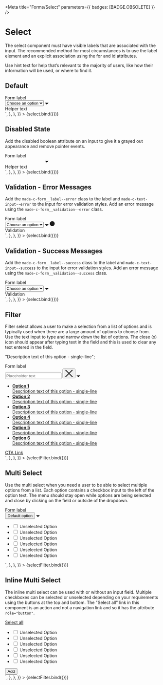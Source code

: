 
<Meta title="Forms/Select" parameters={{ badges: [BADGE.OBSOLETE] }} />


# Select

The select component must have visible labels that are associated with the input.
The recommended method for most circumstances is to use the label element and an explicit association using the for and id attributes.

Use hint text for help that’s relevant to the majority of users, like how their information will be used, or where to find it.

## Default

<Canvas>
  <Story
    name="Default"
    argTypes={{
      label: {
        name: "Label",
      },
      options: {
        name: "Options",
        control: {
          type: "array",
        },
      },
      helperText: {
        name: "Helper Text",
      },
      validationText: {
        name: "Validation Text",
      },
      state: {
        name: "State",
        control: {
          type: "radio",
          options: ["default", "disabled", "error", "success"],
        },
      },
    }}
    args={{
      name: "default",
      label: "Form label",
      options: ["Choose an option", "Option 1", "Option 2", "Option 3"],
      helperText: "Helper Text",
      validationText: "Validation Text",
      state: "default",
    }}
    parameters={{
      controls: {
        exclude: ["name"],
      },
      docs: {
        source: {
          code: `
<div class="made-c-form__element">
	<label for="default" class="made-c-form__label">
		Form label
	</label>
	<div class="made-c-select__wrapper">
		<select id="default" class="made-c-select">
			<option value="placeholder-item" disabled="" hidden="" selected="">
				Choose an option
			</option>
			<option class="" value="option-1">
				Option 1
			</option>
			<option class="" value="option-2">
				Option 2
			</option>
			<option class="" value="option-3">
				Option 3
			</option>
		</select>
		<svg width="12" class="made-c-select__arrow" height="6" viewBox="0 0 12 6" xmlns="http://www.w3.org/2000/svg">
			<title>arrow</title>
			<path d="M6 6L0 0h12z" fill="currentColor" fill-rule="evenodd" />
		</svg>
	</div>
	<div class="made-c-form__hint">Helper text</div>
</div>`,
        },
      },
    }}
  >
    {select.bind({})}
  </Story>
</Canvas>

## Disabled State

Add the disabled boolean attribute on an input to give it a grayed out appearance and remove pointer events.

<Canvas>
  <Story
    name="Disabled State"
    argTypes={{
      label: {
        name: "Label",
      },
      options: {
        name: "Options",
        control: {
          type: "array",
        },
      },
      helperText: {
        name: "Helper Text",
      },
      validationText: {
        name: "Validation Text",
      },
      state: {
        name: "State",
        control: {
          type: "radio",
          options: ["default", "disabled", "error", "success"],
        },
      },
    }}
    args={{
      name: "disabled-state",
      label: "Form label",
      options: ["Choose an option", "Option 1", "Option 2", "Option 3"],
      helperText: "Helper Text",
      validationText: "Validation Text",
      state: "disabled",
    }}
    parameters={{
      controls: {
        exclude: ["name"],
      },
      docs: {
        source: {
          code: `
<div class="made-c-form__element">
	<label for="disabled-state" class="made-c-form__label">
		Form label
	</label>
	<div class="made-c-select__wrapper">
		<select id="disabled-state" class="made-c-select" disabled>
			<option
				class=""
				value="placeholder-item"
				disabled=""
				hidden=""
				selected=""
			>
				Choose an option
			</option>
			<option class="" value="option-1">
				Option 1
			</option>
			<option class="" value="option-2">
				Option 2
			</option>
			<option class="" value="option-3">
				Option 3
			</option>
		</select>
		<svg
			width="12"
			class="made-c-select__arrow"
			height="6"
			viewBox="0 0 12 6"
			xmlns="http://www.w3.org/2000/svg"
		>
			<title>arrow</title>
			<path
				d="M6 6L0 0h12z"
				fill="var(--made-color-action-text-disabled)"
				fill-rule="evenodd"
			/>
		</svg>
	</div>
	<div class="made-c-form__hint">Helper text</div>
</div>`,
        },
      },
    }}
  >
    {select.bind({})}
  </Story>
</Canvas>

## Validation - Error Messages

Add the `made-c-form__label--error` class to the label and `made-c-text-input--error` to the input for error validation styles.
Add an error message using the `made-c-form__validation--error` class.

<Canvas>
  <Story
    name="Error State"
    argTypes={{
      label: {
        name: "Label",
      },
      options: {
        name: "Options",
        control: {
          type: "array",
        },
      },
      helperText: {
        name: "Helper Text",
      },
      validationText: {
        name: "Validation Text",
      },
      state: {
        name: "State",
        control: {
          type: "radio",
          options: ["default", "disabled", "error", "success"],
        },
      },
    }}
    args={{
      name: "error-state",
      label: "Form label",
      options: ["Choose an option", "Option 1", "Option 2", "Option 3"],
      helperText: "Helper Text",
      validationText: "Validation",
      state: "error",
    }}
    parameters={{
      controls: {
        exclude: ["name", "isDisabled"],
      },
      docs: {
        source: {
          code: `
<div class="made-c-form__element">
	<label for="error-state" class="made-c-form__label made-c-form__label--error">
		Form label
	</label>
	<div class="made-c-select__wrapper">
		<select id="error-state" class="made-c-select made-c-select--error">
			<option value="placeholder-item" disabled="" hidden="" selected="">
				Choose an option
			</option>
			<option class="" value="option-1">
				Option 1
			</option>
			<option class="" value="option-2">
				Option 2
			</option>
			<option class="" value="option-3">
				Option 3
			</option>
		</select>
		<svg width="12" class="made-c-select__arrow" height="6" viewBox="0 0 12 6" xmlns="http://www.w3.org/2000/svg">
			<title>arrow</title>
			<path d="M6 6L0 0h12z" fill="currentColor" fill-rule="evenodd" />
		</svg>
		<svg class="made-c-select__icon" width="16" height="16" viewBox="0 0 16 16" class="made-c-select__icon">
			<title>information icon</title>
			<g fill="currentColor" fill-rule="evenodd">
				<circle fill="var(--made-color-feedback-background-error)" cx="8" cy="8" r="8" />
				<path d="M8.497 13H7.388V6.182h1.109V13zM7.942 3c.109 0 .211.02.307.058a.72.72 0 01.248.162.82.82 0 01.166.244.723.723 0 01.063.3c0 .11-.021.21-.063.302a.748.748 0 01-.414.396.818.818 0 01-.307.057.762.762 0 01-.554-.216.723.723 0 01-.221-.54A.756.756 0 017.943 3z" fill="var(--made-color-feedback-text-on-error)" />
			</g>
		</svg>
	</div>
	<div class="made-c-form__validation--error">Validation</div>
</div>`,
        },
      },
    }}
  >
    {select.bind({})}
  </Story>
</Canvas>

## Validation - Success Messages

Add the `made-c-form__label--success` class to the label and `made-c-text-input--success` to the input for error validation styles.
Add an error message using the `made-c-form__validation--success` class.

<Canvas>
  <Story
    name="Success State"
    argTypes={{
      label: {
        name: "Label",
      },
      options: {
        name: "Options",
        control: {
          type: "array",
        },
      },
      helperText: {
        name: "Helper Text",
      },
      validationText: {
        name: "Validation Text",
      },
      state: {
        name: "State",
        control: {
          type: "radio",
          options: ["default", "disabled", "error", "success"],
        },
      },
    }}
    args={{
      name: "success-state",
      label: "Form label",
      options: ["Choose an option", "Option 1", "Option 2", "Option 3"],
      helperText: "Helper Text",
      validationText: "Validation",
      state: "success",
    }}
    parameters={{
      controls: {
        exclude: ["name", "isDisabled"],
      },
      docs: {
        source: {
          code: `
<div class="made-c-form__element">
	<label for="success-state" class="made-c-form__label">
		Form label
	</label>
	<div class="made-c-select__wrapper">
		<select id="success-state" class="made-c-select made-c-select--success">
			<option value="placeholder-item" disabled="" hidden="" selected="">
				Choose an option
			</option>
			<option class="" value="option-1">
				Option 1
			</option>
			<option class="" value="option-2">
				Option 2
			</option>
			<option class="" value="option-3">
				Option 3
			</option>
		</select>
		<svg width="12" class="made-c-select__arrow" height="6" viewBox="0 0 12 6" xmlns="http://www.w3.org/2000/svg">
			<title>arrow</title>
			<path d="M6 6L0 0h12z" fill="currentColor" fill-rule="evenodd" />
		</svg>
		<svg width="16" height="16" viewBox="0 0 16 16" class="made-c-select__icon">
			<title>Success</title>
			<g fill="none" fill-rule="evenodd">
				<path d="M8 0a8 8 0 00-8 8 8 8 0 008 8 8 8 0 008-8 8 8 0 00-8-8z" fill="var(--made-color-feedback-background-success)" />
				<path d="M6.178 10.265l-2.37-2.37-.808.8 3.178 3.179L13 5.052l-.802-.802z" fill="var(--made-color-feedback-text-on-success)" />
			</g>
		</svg>
	</div>
	<div class="made-c-form__validation--success">Validation</div>
</div>`,
        },
      },
    }}
  >
    {select.bind({})}
  </Story>
</Canvas>

## Filter

Filter select allows a user to make a selection from a list of options and is typically used when there are a large amount of options to choose from. Use the text input to type and narrow down the list of options. The close (x) icon should appear after typing text in the field and this is used to clear any text entered in the field.

  "Description text of this option - single-line";

<Canvas>
  <Story
    name="Filter"
    argTypes={{
      label: {
        name: "Label",
      },
      placeholder: {
        name: "Placeholder",
      },
      options: {
        name: "Options:",
        control: {
          type: "array",
        },
      },
      hasCTA: {
        name: "Call to Action",
      },
      ctaPosition: {
        name: "Call to Action Position",
        control: {
          type: "radio",
          options: ["Top", "Bottom"],
        },
      },
      ctaText: {
        name: "Call to Action Text",
      },
    }}
    args={{
      name: "filter",
      label: "Form label",
      placeholder: "Placeholder text",
      options: {
        "Option 1": filterDescriptions,
        "Option 2": filterDescriptions,
        "Option 3": filterDescriptions,
        "Option 4": filterDescriptions,
        "Option 5": filterDescriptions,
        "Option 6": filterDescriptions,
      },
      hasCTA: true,
      ctaPosition: "Bottom",
      ctaText: "CTA Link",
      state: "filter",
    }}
    parameters={{
      controls: {
        exclude: ["name", "state"],
      },
      docs: {
        source: {
          code: `
		<div class="made-c-form__element">
			<label for="default" class="made-c-form__label">
				Form label
			</label>
			<div class="made-c-text-input__wrapper">
				<input
					type="text"
					id="default"
					name="default"
					class="made-c-text-input made-c-text-input--select-filter made-u-margin-bottom-0-x"
					placeholder="Placeholder text"
				/>
				<button class="made-c-select__button">
					<svg
						width="26"
						height="25"
						viewBox="0 0 26 25"
						xmlns="http://www.w3.org/2000/svg"
						class="made-c-select__icon-clear"
					>
						<title>close</title>
						<path
							d="m23.585.146 1.768 1.768-10.586 10.585 10.586 10.585-1.768 1.768L13 14.266 2.415 24.852.647 23.084 11.233 12.5.647 1.914 2.415.146 13 10.732 23.585.146Z"
							fill="currentColor"
							fill-rule="evenodd"
						/>
					</svg>
				</button>
				<svg
					width="12"
					class="made-c-select__arrow"
					height="6"
					viewBox="0 0 12 6"
					xmlns="http://www.w3.org/2000/svg"
				>
					<title>arrow</title>
					<path
						d="M6 6L0 0h12z"
						fill="currentColor"
						fill-rule="evenodd"
					/>
				</svg>
			</div>
			<div class="made-c-overflow-menu made-c-overflow-menu--form">
				<ul class="made-c-overflow-menu__list made-c-scrollbar">
					<li class="made-c-overflow-menu__item">
						<a
							class="made-c-overflow-menu__link made-c-overflow-menu__link--form"
							href=""
						>
							<div class="made-u-margin-bottom-2-x">
								<strong>Option 1</strong>
							</div>
							<div>
								Description text of this option - single-line
							</div>
						</a>
					</li>
					<li class="made-c-overflow-menu__item">
						<a
							class="made-c-overflow-menu__link made-c-overflow-menu__link--form"
							href=""
						>
							<div class="made-u-margin-bottom-2-x">
								<strong>Option 2</strong>
							</div>
							<div>
								Description text of this option - single-line
							</div>
						</a>
					</li>
					<li class="made-c-overflow-menu__item">
						<a
							class="made-c-overflow-menu__link made-c-overflow-menu__link--form"
							href=""
						>
							<div class="made-u-margin-bottom-2-x">
								<strong>Option 3</strong>
							</div>
							<div>
								Description text of this option - single-line
							</div>
						</a>
					</li>
					<li class="made-c-overflow-menu__item">
						<a
							class="made-c-overflow-menu__link made-c-overflow-menu__link--form"
							href=""
						>
							<div class="made-u-margin-bottom-2-x">
								<strong>Option 4</strong>
							</div>
							<div>
								Description text of this option - single-line
							</div>
						</a>
					</li>
					<li class="made-c-overflow-menu__item">
						<a
							class="made-c-overflow-menu__link made-c-overflow-menu__link--form"
							href=""
						>
							<div class="made-u-margin-bottom-2-x">
								<strong>Option 5</strong>
							</div>
							<div>
								Description text of this option - single-line
							</div>
						</a>
					</li>
					<li class="made-c-overflow-menu__item">
						<a
							class="made-c-overflow-menu__link made-c-overflow-menu__link--form"
							href=""
						>
							<div class="made-u-margin-bottom-2-x">
								<strong>Option 6</strong>
							</div>
							<div>
								Description text of this option - single-line
							</div>
						</a>
					</li>
				</ul>
				<div class="made-c-overflow-menu__cta made-c-overflow-menu__cta--bottom">
					<a href="">CTA Link</a>
				</div>
			</div>
		</div>`,
        },
      },
    }}
  >
    {selectFilter.bind({})}
  </Story>
</Canvas>

## Multi Select

Use the multi select when you need a user to be able to select multiple options from a list. Each option contains a checkbox input to the left of the option text. The menu should stay open while options are being selected and close by clicking on the field or outside of the dropdown.

<Canvas>
  <Story
    name="Multi Select"
    argTypes={{
      label: {
        name: "Label",
      },
      placeholder: {
        name: "Default",
      },
      options: {
        name: "Options:",
        control: {
          type: "array",
        },
      },
    }}
    args={{
      name: "multi-select",
      label: "Form label",
      placeholder: "Default option",
      options: [
        "Unselected Option",
        "Unselected Option",
        "Unselected Option",
        "Unselected Option",
        "Unselected Option",
        "Unselected Option",
      ],
      hasCTA: false,
      ctaText: "",
      state: "multi-select",
    }}
    parameters={{
      controls: {
        exclude: ["name", "hasCTA", "ctaText", "state"],
      },
      docs: {
        source: {
          code: `
<div class="made-c-form__element">
	<label for="default" class="made-c-form__label">
		Form label
	</label>
	<div class="made-c-select__wrapper">
		<button class="made-c-select made-u-text-left made-u-margin-bottom-0-x">
			Default option
		</button>
		<svg
			width="12"
			class="made-c-select__arrow"
			height="6"
			viewBox="0 0 12 6"
			xmlns="http://www.w3.org/2000/svg"
		>
			<title>arrow</title>
			<path
				d="M6 6L0 0h12z"
				fill="currentColor"
				fill-rule="evenodd"
			/>
		</svg>
	</div>
	<div class="made-c-overflow-menu made-c-overflow-menu--form">
		<ul class="made-c-overflow-menu__list made-c-overflow-menu__list--select made-c-scrollbar">
			<li class="made-c-overflow-menu__item">
				<div class="made-c-form__element made-u-width-100">
					<input
						class="made-c-checkbox"
						name="checkbox-01"
						type="checkbox"
						id="checkbox-group-1-1"
						value="1"
					/>
					<label
						class="made-c-checkbox__label made-c-overflow-menu__link made-c-overflow-menu__link--left-align"
						for="checkbox-group-1-1"
					>
						Unselected Option
					</label>
				</div>
			</li>
			<li class="made-c-overflow-menu__item">
				<div class="made-c-form__element made-u-width-100">
					<input
						class="made-c-checkbox"
						name="checkbox-01"
						type="checkbox"
						id="checkbox-group-1-2"
						value="1"
					/>
					<label
						class="made-c-checkbox__label made-c-overflow-menu__link made-c-overflow-menu__link--left-align"
						for="checkbox-group-1-2"
					>
						Unselected Option
					</label>
				</div>
			</li>
			<li class="made-c-overflow-menu__item">
				<div class="made-c-form__element made-u-width-100">
					<input
						class="made-c-checkbox"
						name="checkbox-01"
						type="checkbox"
						id="checkbox-group-1-3"
						value="1"
					/>
					<label
						class="made-c-checkbox__label made-c-overflow-menu__link made-c-overflow-menu__link--left-align"
						for="checkbox-group-1-3"
					>
						Unselected Option
					</label>
				</div>
			</li>
			<li class="made-c-overflow-menu__item">
				<div class="made-c-form__element made-u-width-100">
					<input
						class="made-c-checkbox"
						name="checkbox-01"
						type="checkbox"
						id="checkbox-group-1-4"
						value="1"
					/>
					<label
						class="made-c-checkbox__label made-c-overflow-menu__link made-c-overflow-menu__link--left-align"
						for="checkbox-group-1-4"
					>
						Unselected Option
					</label>
				</div>
			</li>
			<li class="made-c-overflow-menu__item">
				<div class="made-c-form__element made-u-width-100">
					<input
						class="made-c-checkbox"
						name="checkbox-01"
						type="checkbox"
						id="checkbox-group-1-5"
						value="1"
					/>
					<label
						class="made-c-checkbox__label made-c-overflow-menu__link made-c-overflow-menu__link--left-align"
						for="checkbox-group-1-5"
					>
						Unselected Option
					</label>
				</div>
			</li>
			<li class="made-c-overflow-menu__item">
				<div class="made-c-form__element made-u-width-100">
					<input
						class="made-c-checkbox"
						name="checkbox-01"
						type="checkbox"
						id="checkbox-group-1-6"
						value="1"
					/>
					<label
						class="made-c-checkbox__label made-c-overflow-menu__link made-c-overflow-menu__link--left-align"
						for="checkbox-group-1-6"
					>
						Unselected Option
					</label>
				</div>
			</li>
		</ul>
	</div>
</div>`,
        },
      },
    }}
  >
    {selectFilter.bind({})}
  </Story>
</Canvas>

## Inline Multi Select

The inline multi select can be used with or without an input field. Multiple checkboxes can be selected or unselected depending on your requirements using the buttons at the top and bottom. The "Select all" link in this component is an action and not a navigation link and so it has the attribute `role="button"`.

<Canvas>
  <Story
    name="Inline Multi Select"
    argTypes={{
      label: {
        name: "Call to Action Text",
      },
      options: {
        name: "Options:",
        control: {
          type: "array",
        },
      },
      ctaText: {
        name: "Button Text",
      },
    }}
    args={{
      name: "inline-multi-select",
      label: "Select all",
      options: [
        "Unselected Option",
        "Unselected Option",
        "Unselected Option",
        "Unselected Option",
        "Unselected Option",
        "Unselected Option",
      ],
      hasCTA: true,
      ctaText: "Add",
      state: "inline-multi-select",
    }}
    parameters={{
      controls: {
        exclude: ["name", "hasCTA", "ctaText", "state"],
      },
      docs: {
        source: {
          code: `
<div class="made-c-form__element">
	<div class="made-c-overflow-menu made-c-overflow-menu--form">
		<div class="made-c-overflow-menu__cta made-c-overflow-menu__cta--top">
			<a href="" role="button">
				Select all
			</a>
		</div>
		<ul class="made-c-overflow-menu__list made-c-overflow-menu__list--select made-c-scrollbar">
			<li class="made-c-overflow-menu__item">
				<div class="made-c-form__element made-u-width-100">
					<input
						class="made-c-checkbox"
						name="checkbox-02"
						type="checkbox"
						id="checkbox-group-2-1"
						value="1"
					/>
					<label
						class="made-c-checkbox__label made-c-overflow-menu__link made-c-overflow-menu__link--left-align"
						for="checkbox-group-2-1"
					>
						Unselected Option
					</label>
				</div>
			</li>
			<li class="made-c-overflow-menu__item">
				<div class="made-c-form__element made-u-width-100">
					<input
						class="made-c-checkbox"
						name="checkbox-02"
						type="checkbox"
						id="checkbox-group-2-2"
						value="1"
					/>
					<label
						class="made-c-checkbox__label made-c-overflow-menu__link made-c-overflow-menu__link--left-align"
						for="checkbox-group-2-2"
					>
						Unselected Option
					</label>
				</div>
			</li>
			<li class="made-c-overflow-menu__item">
				<div class="made-c-form__element made-u-width-100">
					<input
						class="made-c-checkbox"
						name="checkbox-02"
						type="checkbox"
						id="checkbox-group-2-3"
						value="1"
					/>
					<label
						class="made-c-checkbox__label made-c-overflow-menu__link made-c-overflow-menu__link--left-align"
						for="checkbox-group-2-3"
					>
						Unselected Option
					</label>
				</div>
			</li>
			<li class="made-c-overflow-menu__item">
				<div class="made-c-form__element made-u-width-100">
					<input
						class="made-c-checkbox"
						name="checkbox-02"
						type="checkbox"
						id="checkbox-group-2-4"
						value="1"
					/>
					<label
						class="made-c-checkbox__label made-c-overflow-menu__link made-c-overflow-menu__link--left-align"
						for="checkbox-group-2-4"
					>
						Unselected Option
					</label>
				</div>
			</li>
			<li class="made-c-overflow-menu__item">
				<div class="made-c-form__element made-u-width-100">
					<input
						class="made-c-checkbox"
						name="checkbox-02"
						type="checkbox"
						id="checkbox-group-2-5"
						value="1"
					/>
					<label
						class="made-c-checkbox__label made-c-overflow-menu__link made-c-overflow-menu__link--left-align"
						for="checkbox-group-2-5"
					>
						Unselected Option
					</label>
				</div>
			</li>
			<li class="made-c-overflow-menu__item">
				<div class="made-c-form__element made-u-width-100">
					<input
						class="made-c-checkbox"
						name="checkbox-02"
						type="checkbox"
						id="checkbox-group-2-6"
						value="1"
					/>
					<label
						class="made-c-checkbox__label made-c-overflow-menu__link made-c-overflow-menu__link--left-align"
						for="checkbox-group-2-6"
					>
						Unselected Option
					</label>
				</div>
			</li>
		</ul>
		<div class="made-c-overflow-menu__cta made-c-overflow-menu__cta--bottom">
			<button
				type="button"
				class="made-c-button made-c-button--primary"
			>
				Add
			</button>
		</div>
	</div>
</div>`,
        },
      },
    }}
  >
    {selectFilter.bind({})}
  </Story>
</Canvas>
